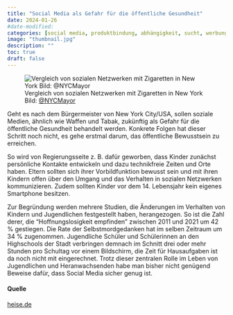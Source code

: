 ```yaml
---
title: "Social Media als Gefahr für die öffentliche Gesundheit"
date: 2024-01-26
#date-modified: 
categories: [social media, produktbindung, abhängigkeit, sucht, werbung]
image: "thumbnail.jpg"
description: "" 
toc: true
draft: false
---
```


![Vergleich von sozialen Netzwerken mit Zigaretten in New York [Bild: [\@NYCMayor](https://twitter.com/NYCMayor/status/1750227687581307123)]{.img-credits}](thumbnail.jpg)


Geht es nach dem Bürgermeister von New York City/USA, sollen soziale Medien, ähnlich wie Waffen und Tabak, zukünftig als Gefahr für die öffentliche Gesundheit behandelt werden. Konkrete Folgen hat dieser Schritt noch nicht, es gehe erstmal darum, das öffentliche Bewusstsein zu erreichen.

So wird von Regierungsseite z. B. dafür geworben, dass Kinder zunächst persönliche Kontakte entwickeln und dazu technikfreie Zeiten und Orte haben. Eltern sollten sich ihrer Vorbildfunktion bewusst sein und mit ihren Kindern offen über den Umgang und das Verhalten in sozialen Netzwerken kommunizieren. Zudem sollten Kinder vor dem 14. Lebensjahr kein eigenes Smartphone besitzen.

Zur Begründung werden mehrere Studien, die Änderungen im Verhalten von Kindern und Jugendlichen festgestellt haben, herangezogen. So ist die Zahl derer, die "Hoffnungslosigkeit empfinden" zwischen 2011 und 2021 um 42 % gestiegen. Die Rate der Selbstmordgedanken hat im selben Zeitraum um 34 % zugenommen. Jugendliche Schüler und Schülerinnen an den Highschools der Stadt verbringen demnach im Schnitt drei oder mehr Stunden pro Schultag vor einem Bildschirm, die Zeit für Hausaufgaben ist da noch nicht mit eingerechnet. Trotz dieser zentralen Rolle im Leben von Jugendlichen und Heranwachsenden habe man bisher nicht genügend Beweise dafür, dass Social Media sicher genug ist.

#### Quelle

[heise.de](https://www.heise.de/news/New-York-City-erklaert-Social-Media-zur-Gefahr-fuer-oeffentliche-Gesundheit-9608580.html)
